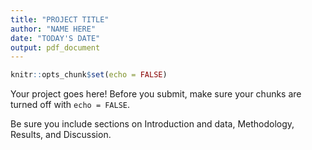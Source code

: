 ```yaml
---
title: "PROJECT TITLE"
author: "NAME HERE"
date: "TODAY'S DATE"
output: pdf_document
---
```


```r
knitr::opts_chunk$set(echo = FALSE)
```

Your project goes here! Before you submit, make sure your chunks are turned off with `echo = FALSE`. 

Be sure you include sections on Introduction and data, Methodology, Results, and Discussion. 
